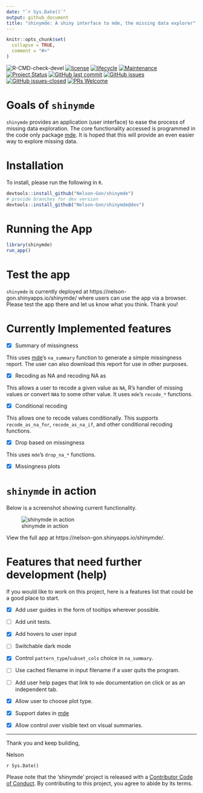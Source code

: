 ```yaml
---
date: "`r Sys.Date()`"
output: github_document
title: "shinymde: A shiny interface to mde, the missing data explorer"
---
```


```r
knitr::opts_chunk$set(
  collapse = TRUE,
  comment = "#>"
)
```

![R-CMD-check-devel](https://github.com/Nelson-Gon/shinymde/workflows/R-CMD-check-devel/badge.svg)
[![license](https://img.shields.io/badge/license-MIT-blue.svg)](https://opensource.org/licenses/MIT)
[![lifecycle](https://img.shields.io/badge/lifecycle-stable-brightgreen.svg)](https://lifecycle.r-lib.org/articles/stages.html) 
[![Maintenance](https://img.shields.io/badge/Maintained%3F-yes-green.svg)](https://GitHub.com/Nelson-Gon/shinymde/graphs/commit-activity) 
[![Project Status](https://www.repostatus.org/badges/latest/active.svg)](https://www.repostatus.org/) 
[![GitHub last commit](https://img.shields.io/github/last-commit/Nelson-Gon/shinymde.svg)](https://github.com/Nelson-Gon/shinymde/commits/master)
[![GitHub issues](https://img.shields.io/github/issues/Nelson-Gon/shinymde.svg)](https://GitHub.com/Nelson-Gon/shinymde/issues/)
[![GitHub issues-closed](https://img.shields.io/github/issues-closed/Nelson-Gon/shinymde.svg)](https://GitHub.com/Nelson-Gon/shinymde/issues?q=is%3Aissue+is%3Aclosed)
[![PRs Welcome](https://img.shields.io/badge/PRs-welcome-brightgreen.svg?style=flat-square)](https://makeapullrequest.com)


# Goals of `shinymde`

`shinymde` provides an application (user interface) to ease the process of missing data exploration. The core functionality accessed is programmed in the code only package [mde](https://github.com/Nelson-Gon/mde). It is hoped that this will provide an even easier way to explore missing data.

# Installation

To install, please run the following in `R`. 

```r
devtools::install_github("Nelson-Gon/shinymde")
# provide branches for dev version  
devtools::install_github("Nelson-Gon/shinymde@dev")
```


# Running the App

```r
library(shinymde)
run_app()
```

# Test the app

`shinymde` is currently deployed at https://nelson-gon.shinyapps.io/shinymde/ where users can use the app via a browser. Please test the app there and let us know what you think. Thank you! 

# Currently Implemented features 

- [x] Summary of missingness

This uses [mde](https://nelson-gon.github.io/mde)'s `na_summary` function to 
generate a simple missingness report. The user can also download this report for 
use in other purposes. 

- [x] Recoding as NA and recoding NA as 

This allows a user to recode a given value as `NA`, R's handler of missing values
or convert `NA`s to some other value. It uses `mde`'s `recode_*` functions. 

- [x] Conditional recoding 

This allows one to recode values conditionally. This supports `recode_as_na_for`,
`recode_as_na_if`, and other conditional recoding functions. 

- [x] Drop based on missingness

This uses `mde`'s `drop_na_*` functions. 


- [x] Missingness plots



# `shinymde` in action

Below is a screenshot showing current functionality. 

![shinymde in action](https://github.com/Nelson-Gon/shinymde/blob/main/images/sample_ui.png?raw=true)

View the full app at https://nelson-gon.shinyapps.io/shinymde/. 

# Features that need further development (help)

If you would like to work on this project, here is a features list that could
be a good place to start.

- [x] Add user guides in the form of tooltips wherever possible. 
- [ ] Add unit tests. 

- [x] Add hovers to user input 

- [ ] Switchable dark mode 

- [x] Control `pattern_type`/`subset_cols` choice in `na_summary`.

- [ ] Use cached filename in input filename if a user quits the program. 

- [ ] Add user help pages that link to `mde` documentation on click or as an independent tab. 

- [x] Allow user to choose plot type.

- [x] Support dates in [mde](https://nelson-gon.github.io/mde)

- [x] Allow control over visible text on visual summaries. 


---

Thank you and keep building,

Nelson 

`r Sys.Date()`


Please note that the 'shinymde' project is released with a
[Contributor Code of Conduct](CODE_OF_CONDUCT.md).
By contributing to this project, you agree to abide by its terms.
